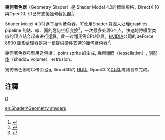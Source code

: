 '''幾何著色器'''（Geometry Shader）是 Shader Model 4.0的標準規格，DirectX 10與OpenGL 3.1已有支援幾何著色器<ref>{{Cite web |url=http://msdn.microsoft.com/en-us/library/bb509626(VS.85).aspx |title=msdn: Shader Models vs Shader Profiles |accessdate=2010-04-19 |archive-date=2010-04-09 |archive-url=https://web.archive.org/web/20100409111222/http://msdn.microsoft.com/en-us/library/bb509626(VS.85).aspx |dead-url=no }}</ref>。

Shader Model 4.0引進了幾何著色器，可使用Shader 资源来处理graphics pipeline 的點、線、面的幾何坐标变换<ref>{{Cite web |url=http://msdn.microsoft.com/en-us/library/bb205123(VS.85).aspx |title=msdn: Pipeline Stages (Direct3D 10) |accessdate=2010-04-19 |archive-date=2010-05-21 |archive-url=https://web.archive.org/web/20100521065019/http://msdn.microsoft.com/en-us/library/bb205123(VS.85).aspx |dead-url=no }}</ref>，一次最多处理6个点，快速地将模型类似的顶点结合起来进行运算。此一过程无需CPU參與。[[NVIDIA|NVIDIA]]公司的GeForce 8800 圖形處理器是第一個提供硬件支持的幾何著色器<ref>{{Cite web |url=http://www.nvidia.com/object/8800_faq.html |title=NVIDIA GeForce 8800 FAQ |accessdate=2010-04-19 |archive-date=2009-09-04 |archive-url=https://web.archive.org/web/20090904134626/http://www.nvidia.com/object/8800_faq.html |dead-url=no }}</ref>。

幾何著色器典型用途包括： point sprite 的生成, 幾何[[鑲嵌|鑲嵌]]（tessellation）, [[阴影体|阴影体]]（shadow volume） extrusion。

幾何著色器可以借由 [[Cg|Cg]], Direct3D的 [[HLSL|HLSL]], OpenGL的[[GLSL|GLSL]]等語言來完成。

==注釋==
{{reflist}}

[[category:三维计算机图形学|G]]

[[en:Shader#Geometry_shaders|en:Shader#Geometry shaders]]